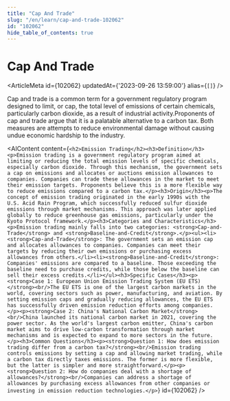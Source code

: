 ```yaml
---
title: "Cap And Trade"
slug: "/en/learn/cap-and-trade-102062"
id: "102062"
hide_table_of_contents: true
---
```



# Cap And Trade

<ArticleMeta id={102062} updatedAt={'2023-09-26 13:59:00'} alias={`[]`} />
<div className='border-solid border-b border-t-0 my-4 border-[var(--ifm-color-gray-300)]' />

Cap and trade is a common term for a government regulatory program designed to limit, or cap, the total level of emissions of certain chemicals, particularly carbon dioxide, as a result of industrial activity.Proponents of cap and trade argue that it is a palatable alternative to a carbon tax. Both measures are attempts to reduce environmental damage without causing undue economic hardship to the industry.

<AIContent content={`<h2>Emission Trading</h2><h3>Definition</h3><p>Emission trading is a government regulatory program aimed at limiting or reducing the total emission levels of specific chemicals, especially carbon dioxide. Through this mechanism, the government sets a cap on emissions and allocates or auctions emission allowances to companies. Companies can trade these allowances in the market to meet their emission targets. Proponents believe this is a more flexible way to reduce emissions compared to a carbon tax.</p><h3>Origin</h3><p>The concept of emission trading originated in the early 1990s with the U.S. Acid Rain Program, which successfully reduced sulfur dioxide emissions through market mechanisms. This approach was later applied globally to reduce greenhouse gas emissions, particularly under the Kyoto Protocol framework.</p><h3>Categories and Characteristics</h3><p>Emission trading mainly falls into two categories: <strong>Cap-and-Trade</strong> and <strong>Baseline-and-Credit</strong>.</p><ul><li><strong>Cap-and-Trade</strong>: The government sets an emission cap and allocates allowances to companies. Companies can meet their targets by reducing their own emissions or purchasing excess allowances from others.</li><li><strong>Baseline-and-Credit</strong>: Companies' emissions are compared to a baseline. Those exceeding the baseline need to purchase credits, while those below the baseline can sell their excess credits.</li></ul><h3>Specific Cases</h3><p><strong>Case 1: European Union Emission Trading System (EU ETS)</strong><br/>The EU ETS is one of the largest carbon markets in the world, covering sectors such as power, manufacturing, and aviation. By setting emission caps and gradually reducing allowances, the EU ETS has successfully driven emission reduction efforts among companies.</p><p><strong>Case 2: China's National Carbon Market</strong><br/>China launched its national carbon market in 2021, covering the power sector. As the world's largest carbon emitter, China's carbon market aims to drive low-carbon transformation through market mechanisms and is expected to expand to more sectors in the future.</p><h3>Common Questions</h3><p><strong>Question 1: How does emission trading differ from a carbon tax?</strong><br/>Emission trading controls emissions by setting a cap and allowing market trading, while a carbon tax directly taxes emissions. The former is more flexible, but the latter is simpler and more straightforward.</p><p><strong>Question 2: How do companies deal with a shortage of allowances?</strong><br/>Companies can address a shortage of allowances by purchasing excess allowances from other companies or investing in emission reduction technologies.</p>`} id={102062} />

